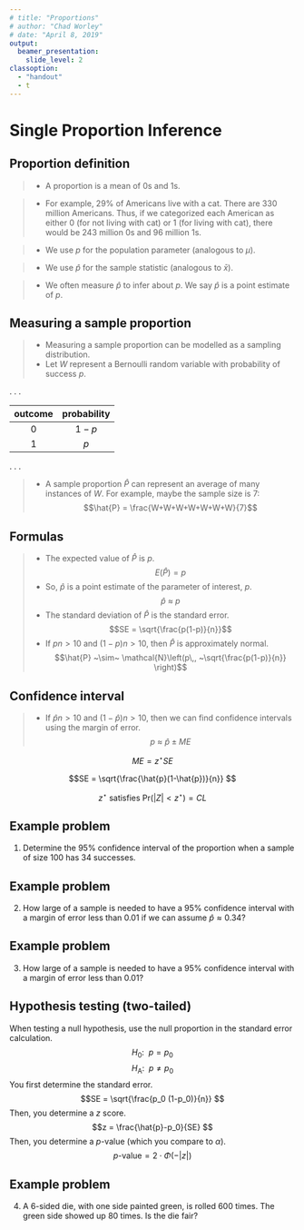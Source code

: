 ```yaml
---
# title: "Proportions"
# author: "Chad Worley"
# date: "April 8, 2019"
output:
  beamer_presentation:
    slide_level: 2
classoption: 
  - "handout"
  - t
---
```


# Single Proportion Inference

## Proportion definition

>- A proportion is a mean of 0s and 1s.

>- For example, 29% of Americans live with a cat. There are 330 million Americans. Thus, if we categorized each American as either 0 (for not living with cat) or 1 (for living with cat), there would be 243 million 0s and 96 million 1s.

>- We use $p$ for the population parameter (analogous to $\mu$).

>- We use $\hat{p}$ for the sample statistic (analogous to $\bar{x}$).

>- We often measure $\hat{p}$ to infer about $p$. We say $\hat{p}$ is a point estimate of $p$.

## Measuring a sample proportion

>- Measuring a sample proportion can be modelled as a sampling distribution.
>- Let $W$ represent a Bernoulli random variable with probability of success $p$.

. . .

| outcome | probability  |
|:-----:|:---------:|
|   0   |   $1-p$   |
|   1   |   $p$     |

. . .

>- A sample proportion $\hat{P}$ can represent an average of many instances of $W$. For example, maybe the sample size is 7:
$$\hat{P} = \frac{W+W+W+W+W+W+W}{7}$$

## Formulas

>- The expected value of $\hat{P}$ is $p$.
$$E(\hat{P}) = p$$
>- So, $\hat{p}$ is a point estimate of the parameter of interest, $p$.
$$\hat{p} ~\approx~ p$$
>- The standard deviation of $\hat{P}$ is the standard error.
$$SE = \sqrt{\frac{p(1-p)}{n}}$$
>- If $pn>10$ and $(1-p)n>10$, then $\hat{P}$ is approximately normal.
$$\hat{P} ~\sim~ \mathcal{N}\left(p\,, ~\sqrt{\frac{p(1-p)}{n}}  \right)$$

## Confidence interval

>- If $\hat{p}n>10$ and $(1-\hat{p})n>10$, then we can find confidence intervals using the margin of error.
$$p ~ \approx ~ \hat{p}\pm ME$$

$$ME = z^{\star} SE $$

$$SE = \sqrt{\frac{\hat{p}(1-\hat{p})}{n}} $$

$$z^\star \text{ satisfies } \text{Pr}(|Z|<z^\star)=CL $$

## Example problem
1. Determine the 95% confidence interval of the proportion when a sample of size 100 has 34 successes.


## Example problem
2. How large of a sample is needed to have a 95% confidence interval with a margin of error less than 0.01 if we can assume $\hat{p} \approx 0.34$?

## Example problem
3. How large of a sample is needed to have a 95% confidence interval with a margin of error less than 0.01?


## Hypothesis testing (two-tailed)
When testing a null hypothesis, use the null proportion in the standard error calculation.
$$H_0:~~p=p_0 $$
$$H_\text{A}:~~p\ne p_0 $$
You first determine the standard error.
$$SE = \sqrt{\frac{p_0 (1-p_0)}{n}} $$
Then, you determine a $z$ score.
$$z = \frac{\hat{p}-p_0}{SE} $$
Then, you determine a $p$-value (which you compare to $\alpha$).
$$p\text{-value} = 2\cdot\Phi(-|z|) $$

## Example problem
4. A 6-sided die, with one side painted green, is rolled 600 times. The green side showed up 80 times. Is the die fair? 



